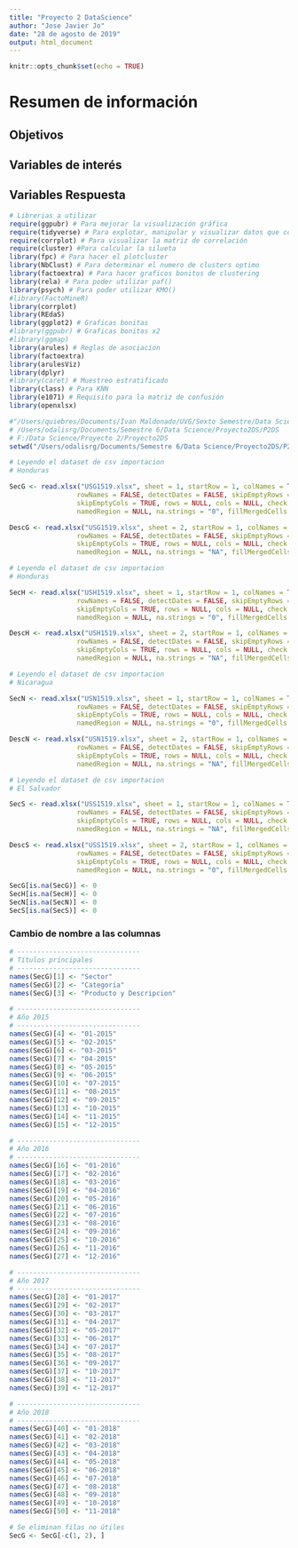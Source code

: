 ```yaml
---
title: "Proyecto 2 DataScience"
author: "Jose Javier Jo"
date: "28 de agosto de 2019"
output: html_document
---
```


```r
knitr::opts_chunk$set(echo = TRUE)
```

# Resumen de información
## Objetivos
## Variables de interés
## Variables Respuesta


```r
# Librerias a utilizar
require(ggpubr) # Para mejorar la visualización gráfica
require(tidyverse) # Para explotar, manipular y visualizar datos que comparten info
require(corrplot) # Para visualizar la matriz de correlación
require(cluster) #Para calcular la silueta
library(fpc) # Para hacer el plotcluster
library(NbClust) # Para determinar el numero de clusters optimo
library(factoextra) # Para hacer graficos bonitos de clustering
library(rela) # Para poder utilizar paf()
library(psych) # Para poder utilizar KMO()
#library(FactoMineR)
library(corrplot)
library(REdaS)
library(ggplot2) # Graficas bonitas
#library(ggpubr) # Graficas bonitas x2
#library(ggmap)
library(arules) # Reglas de asociacion
library(factoextra) 
library(arulesViz)
library(dplyr)
#library(caret) # Muestreo estratificado
library(class) # Para KNN
library(e1071) # Requisito para la matriz de confusión
library(openxlsx)
```
```r
#"/Users/quiebres/Documents/Ivan Maldonado/UVG/Sexto Semestre/Data Science/Proyecto2DS"
# /Users/odalisrg/Documents/Semestre 6/Data Science/Proyecto2DS/P2DS
# F:/Data Science/Proyecto 2/Proyecto2DS
setwd("/Users/odalisrg/Documents/Semestre 6/Data Science/Proyecto2DS/P2DS")

# Leyendo el dataset de csv importacion
# Honduras

SecG <- read.xlsx("USG1519.xlsx", sheet = 1, startRow = 1, colNames = TRUE,
                 rowNames = FALSE, detectDates = FALSE, skipEmptyRows = TRUE,
                 skipEmptyCols = TRUE, rows = NULL, cols = NULL, check.names = FALSE,
                 namedRegion = NULL, na.strings = "0", fillMergedCells = FALSE)

DescG <- read.xlsx("USG1519.xlsx", sheet = 2, startRow = 1, colNames = TRUE,
                 rowNames = FALSE, detectDates = FALSE, skipEmptyRows = TRUE,
                 skipEmptyCols = TRUE, rows = NULL, cols = NULL, check.names = FALSE,
                 namedRegion = NULL, na.strings = "NA", fillMergedCells = FALSE)

# Leyendo el dataset de csv importacion
# Honduras

SecH <- read.xlsx("USH1519.xlsx", sheet = 1, startRow = 1, colNames = TRUE,
                 rowNames = FALSE, detectDates = FALSE, skipEmptyRows = TRUE,
                 skipEmptyCols = TRUE, rows = NULL, cols = NULL, check.names = FALSE,
                 namedRegion = NULL, na.strings = "0", fillMergedCells = FALSE)

DescH <- read.xlsx("USH1519.xlsx", sheet = 2, startRow = 1, colNames = TRUE,
                 rowNames = FALSE, detectDates = FALSE, skipEmptyRows = TRUE,
                 skipEmptyCols = TRUE, rows = NULL, cols = NULL, check.names = FALSE,
                 namedRegion = NULL, na.strings = "NA", fillMergedCells = FALSE)

# Leyendo el dataset de csv importacion
# Nicaragua

SecN <- read.xlsx("USN1519.xlsx", sheet = 1, startRow = 1, colNames = TRUE,
                 rowNames = FALSE, detectDates = FALSE, skipEmptyRows = TRUE,
                 skipEmptyCols = TRUE, rows = NULL, cols = NULL, check.names = FALSE,
                 namedRegion = NULL, na.strings = "0", fillMergedCells = FALSE)

DescN <- read.xlsx("USN1519.xlsx", sheet = 2, startRow = 1, colNames = TRUE,
                 rowNames = FALSE, detectDates = FALSE, skipEmptyRows = TRUE,
                 skipEmptyCols = TRUE, rows = NULL, cols = NULL, check.names = FALSE,
                 namedRegion = NULL, na.strings = "NA", fillMergedCells = FALSE)

# Leyendo el dataset de csv importacion
# El Salvador

SecS <- read.xlsx("USS1519.xlsx", sheet = 1, startRow = 1, colNames = TRUE,
                 rowNames = FALSE, detectDates = FALSE, skipEmptyRows = TRUE,
                 skipEmptyCols = TRUE, rows = NULL, cols = NULL, check.names = FALSE,
                 namedRegion = NULL, na.strings = "NA", fillMergedCells = FALSE)

DescS <- read.xlsx("USS1519.xlsx", sheet = 2, startRow = 1, colNames = TRUE,
                 rowNames = FALSE, detectDates = FALSE, skipEmptyRows = TRUE,
                 skipEmptyCols = TRUE, rows = NULL, cols = NULL, check.names = FALSE,
                 namedRegion = NULL, na.strings = "0", fillMergedCells = FALSE)

SecG[is.na(SecG)] <- 0
SecH[is.na(SecH)] <- 0
SecN[is.na(SecN)] <- 0
SecS[is.na(SecS)] <- 0
```

### Cambio de nombre a las columnas
```r
# -------------------------------
# Títulos principales
# -------------------------------
names(SecG)[1] <- "Sector"
names(SecG)[2] <- "Categoria"
names(SecG)[3] <- "Producto y Descripcion"

# -------------------------------
# Año 2015
# -------------------------------
names(SecG)[4] <- "01-2015"
names(SecG)[5] <- "02-2015"
names(SecG)[6] <- "03-2015"
names(SecG)[7] <- "04-2015"
names(SecG)[8] <- "05-2015"
names(SecG)[9] <- "06-2015"
names(SecG)[10] <- "07-2015"
names(SecG)[11] <- "08-2015"
names(SecG)[12] <- "09-2015"
names(SecG)[13] <- "10-2015"
names(SecG)[14] <- "11-2015"
names(SecG)[15] <- "12-2015"

# -------------------------------
# Año 2016
# -------------------------------
names(SecG)[16] <- "01-2016"
names(SecG)[17] <- "02-2016"
names(SecG)[18] <- "03-2016"
names(SecG)[19] <- "04-2016"
names(SecG)[20] <- "05-2016"
names(SecG)[21] <- "06-2016"
names(SecG)[22] <- "07-2016"
names(SecG)[23] <- "08-2016"
names(SecG)[24] <- "09-2016"
names(SecG)[25] <- "10-2016"
names(SecG)[26] <- "11-2016"
names(SecG)[27] <- "12-2016"

# -------------------------------
# Año 2017
# -------------------------------
names(SecG)[28] <- "01-2017"
names(SecG)[29] <- "02-2017"
names(SecG)[30] <- "03-2017"
names(SecG)[31] <- "04-2017"
names(SecG)[32] <- "05-2017"
names(SecG)[33] <- "06-2017"
names(SecG)[34] <- "07-2017"
names(SecG)[35] <- "08-2017"
names(SecG)[36] <- "09-2017"
names(SecG)[37] <- "10-2017"
names(SecG)[38] <- "11-2017"
names(SecG)[39] <- "12-2017"

# -------------------------------
# Año 2018
# -------------------------------
names(SecG)[40] <- "01-2018"
names(SecG)[41] <- "02-2018"
names(SecG)[42] <- "03-2018"
names(SecG)[43] <- "04-2018"
names(SecG)[44] <- "05-2018"
names(SecG)[45] <- "06-2018"
names(SecG)[46] <- "07-2018"
names(SecG)[47] <- "08-2018"
names(SecG)[48] <- "09-2018"
names(SecG)[49] <- "10-2018"
names(SecG)[50] <- "11-2018"

# Se eliminan filas no útiles
SecG <- SecG[-c(1, 2), ] 

```

